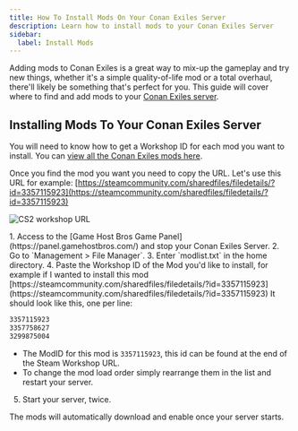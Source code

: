 ```yaml
---
title: How To Install Mods On Your Conan Exiles Server
description: Learn how to install mods to your Conan Exiles Server
sidebar:
  label: Install Mods
---
```


Adding mods to Conan Exiles is a great way to mix-up the gameplay and try new things, whether it's a simple quality-of-life mod or a total overhaul, there'll likely be something that's perfect for you. This guide will cover where to find and add mods to your [Conan Exiles server](https://www.gamehostbros.com/conan-exiles-server-hosting/).

## Installing Mods To Your Conan Exiles Server

You will need to know how to get a Workshop ID for each mod you want to install. You can [view all the Conan Exiles mods here](https://steamcommunity.com/app/440900/workshop/).

Once you find the mod you want you need to copy the URL. Let's use this URL for example: [https://steamcommunity.com/sharedfiles/filedetails/?id=3357115923](https://steamcommunity.com/sharedfiles/filedetails/?id=3357115923)

![CS2 workshop URL](../../../../assets/guide-images/cs2-workshop-screenshot.jpg)

<Steps>
1. Access to the [Game Host Bros Game Panel](https://panel.gamehostbros.com/) and stop your Conan Exiles Server.
2. Go to `Management > File Manager`.
3. Enter `modlist.txt` in the home directory.
4. Paste the Workshop ID of the Mod you'd like to install, for example if I wanted to install this mod [https://steamcommunity.com/sharedfiles/filedetails/?id=3357115923](https://steamcommunity.com/sharedfiles/filedetails/?id=3357115923) It should look like this, one per line:
   
   ```txt title="modlist.txt"
   3357115923
   3357758627
   3299875004
   ```

   - The ModID for this mod is `3357115923`, this id can be found at the end of the Steam Workshop URL.
   - To change the mod load order simply rearrange them in the list and restart your server.
5. Start your server, twice.
</Steps>

The mods will automatically download and enable once your server starts.






